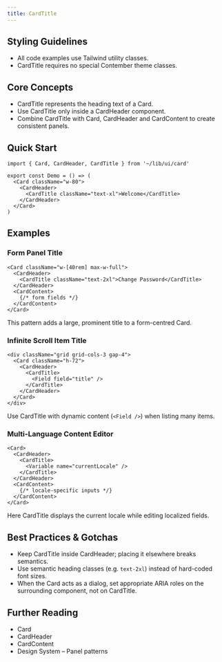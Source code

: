 ```yaml
---
title: CardTitle
---
```


<!-- Edited by human: false -->
<!-- Examples count: 15 -->
<!-- Source examples: 0 -->
<!-- Playground examples: 5 -->
<!-- External examples: 10 -->
<!-- Import examples: 8 -->

## Styling Guidelines
* All code examples use Tailwind utility classes.
* CardTitle requires no special Contember theme classes.

## Core Concepts
* CardTitle represents the heading text of a Card.
* Use CardTitle only inside a CardHeader component.
* Combine CardTitle with Card, CardHeader and CardContent to create consistent panels.

## Quick Start
```tsx
import { Card, CardHeader, CardTitle } from '~/lib/ui/card'

export const Demo = () => (
  <Card className="w-80">
    <CardHeader>
      <CardTitle className="text-xl">Welcome</CardTitle>
    </CardHeader>
  </Card>
)
```

## Examples

### Form Panel Title
```tsx
<Card className="w-[40rem] max-w-full">
  <CardHeader>
    <CardTitle className="text-2xl">Change Password</CardTitle>
  </CardHeader>
  <CardContent>
    {/* form fields */}
  </CardContent>
</Card>
```
This pattern adds a large, prominent title to a form-centred Card.

### Infinite Scroll Item Title
```tsx
<div className="grid grid-cols-3 gap-4">
  <Card className="h-72">
    <CardHeader>
      <CardTitle>
        <Field field="title" />
      </CardTitle>
    </CardHeader>
  </Card>
</div>
```
Use CardTitle with dynamic content (`<Field />`) when listing many items.

### Multi-Language Content Editor
```tsx
<Card>
  <CardHeader>
    <CardTitle>
      <Variable name="currentLocale" />
    </CardTitle>
  </CardHeader>
  <CardContent>
    {/* locale-specific inputs */}
  </CardContent>
</Card>
```
Here CardTitle displays the current locale while editing localized fields.

## Best Practices & Gotchas
* Keep CardTitle inside CardHeader; placing it elsewhere breaks semantics.
* Use semantic heading classes (e.g. `text-2xl`) instead of hard-coded font sizes.
* When the Card acts as a dialog, set appropriate ARIA roles on the surrounding component, not on CardTitle.

## Further Reading
* Card
* CardHeader
* CardContent
* Design System – Panel patterns
<!-- End of Generated Documentation -->
